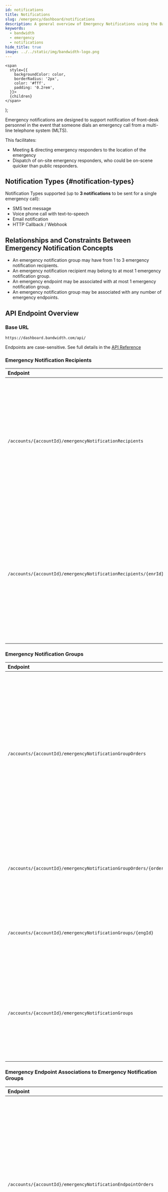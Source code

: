 ```yaml
---
id: notifications
title: Notifications
slug: /emergency/dashboard/notifications
description: A general overview of Emergency Notifications using the Bandwidth Dashboard
keywords:
  - bandwidth
  - emergency
  - notifications
hide_title: true
image: ../../static/img/bandwidth-logo.png
---
```


    <span
      style={{
        backgroundColor: color,
        borderRadius: '2px',
        color: '#fff',
        padding: '0.2rem',
      }}>
      {children}
    </span>
  );

Emergency notifications are designed to support notification of front-desk personnel in the event that someone dials an emergency call from a multi-line telephone system (MLTS).

This facilitates:

  * Meeting & directing emergency responders to the location of the emergency
  * Dispatch of on-site emergency responders, who could be on-scene quicker than public responders.

## Notification Types {#notification-types}

Notification Types supported (up to **3 notifications** to be sent for a single emergency call):

  * SMS text message
  * Voice phone call with text-to-speech
  * Email notification
  * HTTP Callback / Webhook

## Relationships and Constraints Between Emergency Notification Concepts

  * An emergency notification group may have from 1 to 3 emergency notification recipients.
  * An emergency notification recipient may belong to at most 1 emergency notification group.
  * An emergency endpoint may be associated with at most 1 emergency notification group.
  * An emergency notification group may be associated with any number of emergency endpoints.

## API Endpoint Overview

### Base URL

`https://dashboard.bandwidth.com/api/`

Endpoints are case-sensitive. See full details in the [API Reference](/apis/numbers)

### Emergency Notification Recipients

| Endpoint                                                        | Description                                                                                                                                                                                                                                                                                                                 |
|:----------------------------------------------------------------|:----------------------------------------------------------------------------------------------------------------------------------------------------------------------------------------------------------------------------------------------------------------------------------------------------------------------------|
| `/accounts/{accountId}/emergencyNotificationRecipients`         | Use the <Highlight color="#079CEE">POST</Highlight> operation to create an emergency notification recipient.<br/>Use the <<Highlight color="#00bf8c">GET</Highlight> operation with optional query parameters to fetch emergency notifications associated with the account.                                                                              |
| `/accounts/{accountId}/emergencyNotificationRecipients/{enrId}` | Use the <<Highlight color="#00bf8c">GET</Highlight> operation to fetch a specific emergency notification recipient by identifier.<br/>Use the <code class="put">PUT</code> operation to replace an emergency notification recipient.<br/>Use the <code class="delete">DELETE</code> operation to remove an emergency notification recipient. |

### Emergency Notification Groups

| Endpoint                                                           | Description                                                                                                                                                                                                                                                                                  |
|:-------------------------------------------------------------------|:---------------------------------------------------------------------------------------------------------------------------------------------------------------------------------------------------------------------------------------------------------------------------------------------|
| `/accounts/{accountId}/emergencyNotificationGroupOrders`           | Use the <Highlight color="#079CEE">POST</Highlight> operation to create an order to create, modify, or delete an emergency notification group.<br/>Use the <<Highlight color="#00bf8c">GET</Highlight> operation with optional query parameters to fetch emergency notification group orders associated with the account. |
| `/accounts/{accountId}/emergencyNotificationGroupOrders/{orderId}` | Use the <<Highlight color="#00bf8c">GET</Highlight> operation to fetch a specific emergency notification group order by identifier.                                                                                                                                                                         |
| `/accounts/{accountId}/emergencyNotificationGroups/{engId}`        | Use the <<Highlight color="#00bf8c">GET</Highlight> operation to fetch a specific current emergency notification group by identifier.                                                                                                                                                                       |
| `/accounts/{accountId}/emergencyNotificationGroups`                | Use the <<Highlight color="#00bf8c">GET</Highlight> operation with optional query parameters to fetch current emergency notification groups associated with the account.                                                                                                                                    |

### Emergency Endpoint Associations to Emergency Notification Groups

| Endpoint                                                              | Description                                                                                                                                                                                                                                                                                                            |
|:----------------------------------------------------------------------|:-----------------------------------------------------------------------------------------------------------------------------------------------------------------------------------------------------------------------------------------------------------------------------------------------------------------------|
| `/accounts/{accountId}/emergencyNotificationEndpointOrders`           | Use the <Highlight color="#079CEE">POST</Highlight> operation to create an order to add or remove emergency endpoint associations to an emergency notification group.<br/>Use the <<Highlight color="#00bf8c">GET</Highlight> operation with optional query parameters to fetch emergency notification endpoint orders associated with the account. |
| `/accounts/{accountId}/emergencyNotificationEndpointOrders/{orderId}` | Use the <<Highlight color="#00bf8c">GET</Highlight> operation to fetch a specific emergency notification endpoint order by identifier.                                                                                                                                                                                                |
| `/tns/{tn}/tndetails`                                                 | Use the <<Highlight color="#00bf8c">GET</Highlight> operation to fetch information, including emergency endpoint associations to an emergency notification group for a specified telephone number.                                                                                                                                    |
| `/accounts/{accountId}/aeuis`                                         | Use the <<Highlight color="#00bf8c">GET</Highlight> operation with optional query parameters to fetch information, including emergency endpoint associations to an emergency notification group for alternate caller identifiers associated with the account.                                                                         |
| `/accounts/{accountId}/aeuis/{acid}`                                  | Use the <<Highlight color="#00bf8c">GET</Highlight> operation to fetch information, including emergency endpoint associations to an emergency notification group for a specified alternate caller identifier.                                                                                                                         |

## Key Terminology

| Term                                  | Description                                                                                                                                                                                                                                                                                                                                                                                                                                                                                                                                                                                                                                                                                                                                                                                                                                |
|:--------------------------------------|:-------------------------------------------------------------------------------------------------------------------------------------------------------------------------------------------------------------------------------------------------------------------------------------------------------------------------------------------------------------------------------------------------------------------------------------------------------------------------------------------------------------------------------------------------------------------------------------------------------------------------------------------------------------------------------------------------------------------------------------------------------------------------------------------------------------------------------------------|
| Alternate Caller Identity (ACID)      | See Alternate End-User Identity (AEUI).                                                                                                                                                                                                                                                                                                                                                                                                                                                                                                                                                                                                                                                                                                                                                                                                    |
| Alternate End-User Identity (AEUI)    | A unique alpha-numeric string which may be used as an alternative to using a telephone number to identify the applicable 911 end-user.  An AEUI may have an End User name and valid street address, in addition to the optional association with an emergency notification group.                                                                                                                                                                                                                                                                                                                                                                                                                                                                                                                                                          |
| Callback                              | A mechanism to deliver an emergency notification in which an HTTPS URL is invoked with information about the emergency call.  An emergency notification recipient can have a type of Callback to indicate that a web URL should be invoked to deliver the notification of an emergency call.                                                                                                                                                                                                                                                                                                                                                                                                                                                                                                                                               |
| Callback Password                     | The password used to authenticate the sender of a Callback to the receiver of the Callback.  When an emergency notification recipient is configured with type set to Callback, an HTTPS URL, callback password, and callback username are included in the configuration.                                                                                                                                                                                                                                                                                                                                                                                                                                                                                                                                                                   |
| Callback Username                     | The username used to authenticate the sender of a Callback to the receiver of the Callback.  When an emergency notification recipient is configured with type set to Callback, an HTTPS URL, callback password, and callback username are included in the configuration.                                                                                                                                                                                                                                                                                                                                                                                                                                                                                                                                                                   |
| Callback URL                          | The HTTPS URL used as the target of an emergency notification recipient with type Callback.  When an emergency notification recipient is configured with type set to Callback, an HTTPS URL, callback password, and callback username are included in the configuration.                                                                                                                                                                                                                                                                                                                                                                                                                                                                                                                                                                   |
| Date Formats                          | Where displayed or used for filtering order histories, use the format YYYY-MM-DDTHH:MM:SS.mmmmX, where if "X" is used for timezone information.  For UTC, "X" is replaced with "Z".  For other timezones, "X" is replaced with a positive or negative UTC offset.  For example, a date and time specified in U.S. EDT would look like 2020-04-01T15:40:32.243-05:00.  A date and time specified in U.S. EST would look like 2019-12-17T04:55:21.099-04:00.  A date and time specified in Japan standard time would look like 2020-04-01T15:48:29.798+09:00.  If the timezone information is omitted, UTC is assumed.  If the time is omitted, time 00:00:00.000 is assumed.                                                                                                                                                                |
| Emergency Call                        | If an emergency endpoint is associated with an emergency notification group, and an emergency call is originated from that endpoint, notifications are sent according to the emergency notification recipients configured for the emergency notification group.                                                                                                                                                                                                                                                                                                                                                                                                                                                                                                                                                                            |
| Emergency Endpoint                    | An identifier associated with the originator of an emergency call.  An emergency endpoint may be a telephone number or an AEUI.  An emergency endpoint must be configured with an emergency location, including a valid street address.  An emergency endpoint may be associated with one emergency notification group.                                                                                                                                                                                                                                                                                                                                                                                                                                                                                                                    |
| Emergency Endpoint AEUI               | An emergency endpoint defined as an AEUI.                                                                                                                                                                                                                                                                                                                                                                                                                                                                                                                                                                                                                                                                                                                                                                                                  |
| Emergency Endpoint TN                 | An emergency endpoint defined as a telephone number (TN).                                                                                                                                                                                                                                                                                                                                                                                                                                                                                                                                                                                                                                                                                                                                                                                  |
| Emergency Notification Endpoint Order | When an emergency endpoint is associated with an emergency notification group, that association is configured by submitting an order.  The "order" provides a record of what was configured, when, and by whom.  It also allows you to do other things while the order is being fulfilled.  For example, an order to associate 10,000 emergency endpoints to an emergency notification group may take a couple of minutes to complete.  If necessary for trouble-shooting, you may query the order history in a number of ways to find out when an endpoint was added to or removed from a group.                                                                                                                                                                                                                                          |
| Emergency Notification Group          | A container for a set of emergency endpoints that should all trigger the same set of emergency notifications if one of them places an emergency call.  An emergency notification group may have from one to three emergency notification recipients of any type.  For example, a group could have two email recipients and one SMS recipient.  Any number of emergency endpoints may be associated with an emergency notification group.                                                                                                                                                                                                                                                                                                                                                                                                   |
| Emergency Notification Group Order    | When an emergency notification group is configured, it is done by submitting an order.  The "order" provides a record of what was configured, when, and by whom.  It also allows you to do other things while the order is being fulfilled.  For example, if you add a new emergency notification recipient to an emergency notification group that has 10,000 emergency endpoints associated, it may take a couple of minutes to process the order.  If necessary for trouble-shooting, you may query the order history in a number of ways to find out when a group was added, updated, or removed.                                                                                                                                                                                                                                      |
| Emergency Notification Recipient      | Defines the recipient of an emergency notification by specifying who should be notified and how that notification should be delivered.  An emergency notification recipient has a description, a type, and a target.  The type can be one of EMAIL, SMS, TTS, or CALLBACK.  The target goes along with the type.  For example, if the type is EMAIL, then the target is an email address.  If the type is SMS, the target is a telephone number capable of receiving texts.  If the type is TTS, the target is a telephone number.  If type is CALLBACK, the target is an HTTPS URL that specifies the callback server.  When type is CALLBACK, a Username and Password are also configured to authenticate the call to the callback server.  An emergency notification recipient may be associated with one emergency notification group. |
| Notification Type                     | The mechanism used to deliver an emergency notification.  Emergency notifications may be delivered by email, text, voice call (using text-to- speech), or a web callback.  See Emergency Notification Recipient for more details.                                                                                                                                                                                                                                                                                                                                                                                                                                                                                                                                                                                                           |
| Short Message Service (SMS)           | A means of delivering text messages to an SMS enabled device like a smartphone.  An emergency notification recipient can have a type of SMS, meaning that a text should be sent to the configured telephone number if an emergency call is placed by an emergency endpoint associated with the emergency notification group that uses that recipient.                                                                                                                                                                                                                                                                                                                                                                                                                                                                                     |
| Text To Speech (TTS)                  | A means of delivering a voice call to notify a recipient of an emergency call.  An emergency notification recipient can have a type of TTS, meaning that a text-to - speech voice call should be placed to the configured telephone number if an emergency call is placed by an emergency endpoint associated with the emergency notification group that uses that recipient.                                                                                                                                                                                                                                                                                                                                                                                                                                                              |
